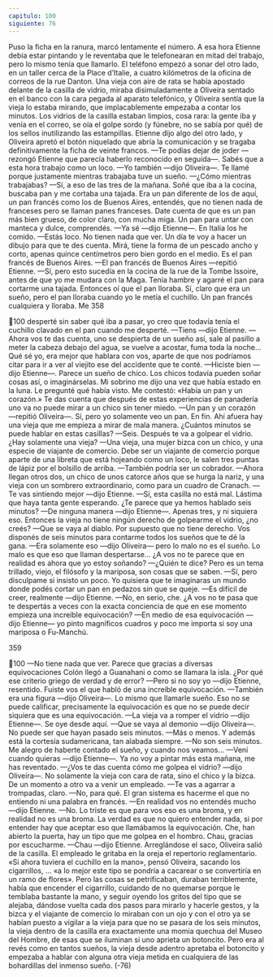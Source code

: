 ```yaml
---
capitulo: 100
siguiente: 76
---
```


Puso la ficha en la ranura, marcó lentamente el número. A esa hora Etienne
debía estar pintando y le reventaba que le telefonearan en mitad del trabajo, pero
lo mismo tenía que llamarlo. El teléfono empezó a sonar del otro lado, en un
taller cerca de la Place d’Italie, a cuatro kilómetros de la oficina de correos de la
rue Danton. Una vieja con aire de rata se había apostado delante de la casilla de
vidrio, miraba disimuladamente a Oliveira sentado en el banco con la cara
pegada al aparato telefónico, y Oliveira sentía que la vieja lo estaba mirando, que
implacablemente empezaba a contar los minutos. Los vidrios de la casilla
estaban limpios, cosa rara: la gente iba y venía en el correo, se oía el golpe sordo
(y fúnebre, no se sabía por qué) de los sellos inutilizando las estampillas. Etienne
dijo algo del otro lado, y Oliveira apretó el botón niquelado que abría la
comunicación y se tragaba definitivamente la ficha de veinte francos.
—Te podías dejar de joder —rezongó Etienne que parecía haberlo reconocido
en seguida—. Sabés que a esta hora trabajo como un loco.
—Yo también —dijo Oliveira—. Te llamé porque justamente mientras
trabajaba tuve un sueño.
—¿Cómo mientras trabajabas?
—Sí, a eso de las tres de la mañana. Soñé que iba a la cocina, buscaba pan y
me cortaba una tajada. Era un pan diferente de los de aquí, un pan francés como
los de Buenos Aires, entendés, que no tienen nada de franceses pero se llaman
panes franceses. Date cuenta de que es un pan más bien grueso, de color claro,
con mucha miga. Un pan para untar con manteca y dulce, comprendés.
—Ya sé —dijo Etienne—. En Italia los he comido.
—Estás loco. No tienen nada que ver. Un día te voy a hacer un dibujo para
que te des cuenta. Mirá, tiene la forma de un pescado ancho y corto, apenas
quince centímetros pero bien gordo en el medio. Es el pan francés de Buenos
Aires.
—El pan francés de Buenos Aires —repitió Etienne.
—Sí, pero esto sucedía en la cocina de la rue de la Tombe Issoire, antes de que
yo me mudara con la Maga. Tenía hambre y agarré el pan para cortarme una
tajada. Entonces oí que el pan lloraba. Sí, claro que era un sueño, pero el pan
lloraba cuando yo le metía el cuchillo. Un pan francés cualquiera y lloraba. Me
358

100
desperté sin saber qué iba a pasar, yo creo que todavía tenía el cuchillo clavado
en el pan cuando me desperté.
—Tiens —dijo Etienne.
—Ahora vos te das cuenta, uno se despierta de un sueño así, sale al pasillo a
meter la cabeza debajo del agua, se vuelve a acostar, fuma toda la noche... Qué sé
yo, era mejor que hablara con vos, aparte de que nos podríamos citar para ir a
ver al viejito ese del accidente que te conté.
—Hiciste bien —dijo Etienne—. Parece un sueño de chico. Los chicos todavía
pueden soñar cosas así, o imaginárselas. Mi sobrino me dijo una vez que había
estado en la luna. Le pregunté qué había visto. Me contestó: «Había un pan y un
corazón.» Te das cuenta que después de estas experiencias de panadería uno va
no puede mirar a un chico sin tener miedo.
—Un pan y un corazón —repitió Oliveira—. Sí, pero yo solamente veo un
pan. En fin. Ahí afuera hay una vieja que me empieza a mirar de mala manera.
¿Cuántos minutos se puede hablar en estas casillas?
—Seis. Después te va a golpear el vidrio. ¿Hay solamente una vieja?
—Una vieja, una mujer bizca con un chico, y una especie de viajante de
comercio. Debe ser un viajante de comercio porque aparte de una libreta que está
hojeando como un loco, le salen tres puntas de lápiz por el bolsillo de arriba.
—También podría ser un cobrador.
—Ahora llegan otros dos, un chico de unos catorce años que se hurga la nariz,
y una vieja con un sombrero extraordinario, como para un cuadro de Cranach.
—Te vas sintiendo mejor —dijo Etienne.
—Sí, esta casilla no está mal. Lástima que haya tanta gente esperando. ¿Te
parece que ya hemos hablado seis minutos?
—De ninguna manera —dijo Etienne—. Apenas tres, y ni siquiera eso.
Entonces la vieja no tiene ningún derecho de golpearme el vidrio, ¿no creés?
—Que se vaya al diablo. Por supuesto que no tiene derecho. Vos disponés de
seis minutos para contarme todos los sueños que te dé la gana.
—Era solamente eso —dijo Oliveira— pero lo malo no es el sueño. Lo malo es
que eso que llaman despertarse... ¿A vos no te parece que en realidad es ahora
que yo estoy soñando?
—¿Quién te dice? Pero es un tema trillado, viejo, el filósofo y la mariposa, son
cosas que se saben.
—Sí, pero disculpame si insisto un poco. Yo quisiera que te imaginaras un
mundo donde podés cortar un pan en pedazos sin que se queje.
—Es difícil de creer, realmente —dijo Etienne.
—No, en serio, che. ¿A vos no te pasa que te despertás a veces con la exacta
conciencia de que en ese momento empieza una increíble equivocación?
—En medio de esa equivocación —dijo Etienne— yo pinto magníficos
cuadros y poco me importa si soy una mariposa o Fu-Manchú.

359

100
—No tiene nada que ver. Parece que gracias a diversas equivocaciones Colón
llegó a Guanahani o como se llamara la isla. ¿Por qué ese criterio griego de
verdad y de error?
—Pero si no soy yo —dijo Etienne, resentido. Fuiste vos el que habló de una
increíble equivocación.
—También era una figura —dijo Oliveira—. Lo mismo que llamarle sueño.
Eso no se puede calificar, precisamente la equivocación es que no se puede decir
siquiera que es una equivocación.
—La vieja va a romper el vidrio —dijo Etienne—. Se oye desde aquí.
—Que se vaya al demonio —dijo Oliveira—. No puede ser que hayan pasado
seis minutos.
—Más o menos. Y además está la cortesía sudamericana, tan alabada siempre.
—No son seis minutos. Me alegro de haberte contado el sueño, y cuando nos
veamos...
—Vení cuando quieras —dijo Etienne—. Ya no voy a pintar más esta mañana,
me has reventado.
—¿Vos te das cuenta cómo me golpea el vidrio? —dijo Oliveira—. No
solamente la vieja con cara de rata, sino el chico y la bizca. De un momento a otro
va a venir un empleado.
—Te vas a agarrar a trompadas, claro.
—No, para qué. El gran sistema es hacerme el que no entiendo ni una palabra
en francés.
—En realidad vos no entendés mucho —dijo Etienne.
—No. Lo triste es que para vos eso es una broma, y en realidad no es una
broma. La verdad es que no quiero entender nada, si por entender hay que
aceptar eso que llamábamos la equivocación. Che, han abierto la puerta, hay un
tipo que me golpea en el hombro. Chau, gracias por escucharme.
—Chau —dijo Etienne.
Arreglándose el saco, Oliveira salió de la casilla. El empleado le gritaba en la
oreja el repertorio reglamentario. «Si ahora tuviera el cuchillo en la mano», pensó
Oliveira, sacando los cigarrillos, … «a lo mejor este tipo se pondría a cacarear o
se convertiría en un ramo de flores». Pero las cosas se petrificaban, duraban
terriblemente, había que encender el cigarrillo, cuidando de no quemarse porque
le temblaba bastante la mano, y seguir oyendo los gritos del tipo que se alejaba,
dándose vuelta cada dos pasos para mirarlo y hacerle gestos, y la bizca y el
viajante de comercio lo miraban con un ojo y con el otro ya se habían puesto a
vigilar a la vieja para que no se pasara de los seis minutos, la vieja dentro de la
casilla era exactamente una momia quechua del Museo del Hombre, de esas que
se iluminan si uno aprieta un botoncito. Pero era al revés como en tantos sueños,
la vieja desde adentro apretaba el botoncito y empezaba a hablar con alguna otra
vieja metida en cualquiera de las bohardillas del inmenso sueño.
(-76)
